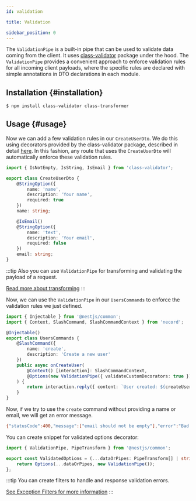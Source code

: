 ```yaml
---
id: validation

title: Validation

sidebar_position: 0
---
```


The `ValidationPipe` is a built-in pipe that can be used to validate data coming from the client. It uses [class-validator](https://github.com/typestack/class-validator) package under the hood. The `ValidationPipe` provides a convenient approach to enforce validation rules for all incoming client payloads, where the specific rules are declared with simple annotations in DTO declarations in each module.

## Installation {#installation}

```bash npm2yarn
$ npm install class-validator class-transformer
```

## Usage {#usage}

Now we can add a few validation rules in our `CreateUserDto`. We do this using decorators provided by the class-validator package, described in detail [here](https://github.com/typestack/class-validator#validation-decorators). In this fashion, any route that uses the `CreateUserDto` will automatically enforce these validation rules.

```typescript title="src/users/dto/create-user.dto.ts"
import { IsNotEmpty, IsString, IsEmail } from 'class-validator';

export class CreateUserDto {
    @StringOption({
        name: 'name',
        description: 'Your name',
        required: true
    })
    name: string;

    @IsEmail()
    @StringOption({
        name: 'text',
        description: 'Your email',
        required: false
    })
    email: string;
}
```

:::tip
Also you can use `ValidationPipe` for transforming and validating the payload of a request.

[Read more about transforming](https://docs.nestjs.com/techniques/validation#transform-payload-objects)
:::

Now, we can use the `ValidationPipe` in our `UsersCommands` to enforce the validation rules we just defined.

```typescript title="src/users/users.commands.ts"
import { Injectable } from '@nestjs/common';
import { Context, SlashCommand, SlashCommandContext } from 'necord';

@Injectable()
export class UsersCommands {
    @SlashCommand({
        name: 'create',
        description: 'Create a new user'
    })
    public async onCreateUser(
        @Context() [interaction]: SlashCommandContext,
        @Options(new ValidationPipe({ validateCustomDecorators: true })) createUserDto: CreateUserDto
    ) {
        return interaction.reply({ content: `User created: ${createUserDto.name}` });
    }
}
```

Now, if we try to use the `create` command without providing a name or email, we will get an error message.

```bash
{"statusCode":400,"message":["email should not be empty"],"error":"Bad Request"}
```

You can create snippet for validated options decorator:

```typescript title="src/decorators/validated-options.decorator.ts"
import { ValidationPipe, PipeTransform } from '@nestjs/common';

export const ValidatedOptions = (...dataOrPipes: PipeTransform[] | string) => {
    return Options(...dataOrPipes, new ValidationPipe());
};
```

:::tip
You can create filters to handle and response validation errors.

[See Exception Filters for more information](https://docs.nestjs.com/exception-filters#exception-filters)
:::
